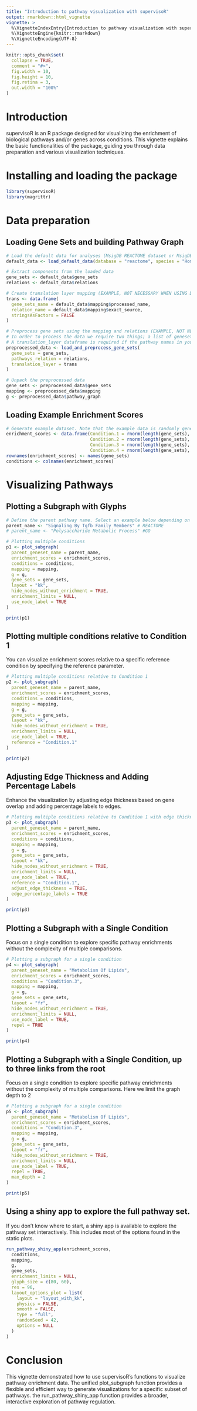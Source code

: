 ---
title: "Introduction to pathway visualization with supervisoR"
output: rmarkdown::html_vignette
vignette: >
  %\VignetteIndexEntry{Introduction to pathway visualization with supervisoR}
  %\VignetteEngine{knitr::rmarkdown}
  %\VignetteEncoding{UTF-8}
---

```{r, include = FALSE}
knitr::opts_chunk$set(
  collapse = TRUE,
  comment = "#>",
  fig.width = 10,
  fig.height = 10,
  fig.retina = 3, 
  out.width = "100%"
)
```

# Introduction

supervisoR is an R package designed for visualizing the enrichment of biological pathways and/or genes across conditions. This vignette explains the basic functionalities of the package, guiding you through data preparation and various visualization techniques.

# Installing and loading the package

```{r setup}
library(supervisoR)
library(magrittr)
```

# Data preparation

## Loading Gene Sets and building Pathway Graph

```{r}
# Load the default data for analyses (MsigDB REACTOME dataset or MsigDB GOBP terms). This data is already preprocessed.
default_data <- load_default_data(database = "reactome", species = "Homo sapiens")

# Extract components from the loaded data
gene_sets <- default_data$gene_sets
relations <- default_data$relations

# Create translation layer mapping (EXAMPLE, NOT NECESSARY WHEN USING DEFAULT DATA)
trans <- data.frame(
  gene_sets_name = default_data$mapping$processed_name,
  relation_name = default_data$mapping$exact_source,
  stringsAsFactors = FALSE
)

# Preprocess gene sets using the mapping and relations (EXAMPLE, NOT NECESSARY WHEN USING DEFAULT DATA)
# In order to process the data we require two things; a list of genesets and a dataframe of pathway relations. The geneset list must contain named lists of genes, with the names corresponding to the geneset. The pathway relations dataframe must contain a column named "parent" and "child", indicating which nodes in the hierarchy should be linked and how. An optional third relation column describes the relation - e.g. for GO pathways you can have a pathway regulate another.
# A translation_layer dataframe is required if the pathway names in you relation dataframe does not match those in the geneset dataframe. It must contain two columns, gene_sets_name and relation_name.
preprocessed_data <- load_and_preprocess_gene_sets(
  gene_sets = gene_sets,
  pathways_relation = relations,
  translation_layer = trans
)

# Unpack the preprocessed data
gene_sets <- preprocessed_data$gene_sets
mapping <- preprocessed_data$mapping
g <- preprocessed_data$pathway_graph
```

## Loading Example Enrichment Scores

```{r}
# Generate example dataset. Note that the example data is randomly generated using rnorm(length(gene_sets), sd = 0.25) and thus does not reflect real conditions or output from a pathway analysis.
enrichment_scores <- data.frame(Condition.1 = rnorm(length(gene_sets), sd = 0.25),
                                Condition.2 = rnorm(length(gene_sets), sd = 0.25),
                                Condition.3 = rnorm(length(gene_sets), sd = 0.25),
                                Condition.4 = rnorm(length(gene_sets), sd = 0.25))
rownames(enrichment_scores) <- names(gene_sets)
conditions <- colnames(enrichment_scores)
```

# Visualizing Pathways

## Plotting a Subgraph with Glyphs

```{r}
# Define the parent pathway name. Select an example below depending on whether it is a reactome or GO graph.
parent_name <- "Signaling By Tgfb Family Members" # REACTOME
# parent_name <- "Polysaccharide Metabolic Process" #GO

# Plotting multiple conditions
p1 <- plot_subgraph(
  parent_geneset_name = parent_name,
  enrichment_scores = enrichment_scores,
  conditions = conditions,
  mapping = mapping,
  g = g,
  gene_sets = gene_sets,
  layout = "kk",
  hide_nodes_without_enrichment = TRUE,
  enrichment_limits = NULL,
  use_node_label = TRUE
)

print(p1)
```

## Plotting multiple conditions relative to Condition 1

You can visualize enrichment scores relative to a specific reference condition by specifying the reference parameter.

```{r}
# Plotting multiple conditions relative to Condition 1
p2 <- plot_subgraph(
  parent_geneset_name = parent_name,
  enrichment_scores = enrichment_scores,
  conditions = conditions,
  mapping = mapping,
  g = g,
  gene_sets = gene_sets,
  layout = "kk",
  hide_nodes_without_enrichment = TRUE,
  enrichment_limits = NULL,
  use_node_label = TRUE,
  reference = "Condition.1"
)

print(p2)
```

## Adjusting Edge Thickness and Adding Percentage Labels

Enhance the visualization by adjusting edge thickness based on gene overlap and adding percentage labels to edges.

```{r}
# Plotting multiple conditions relative to Condition 1 with edge thickness and labels
p3 <- plot_subgraph(
  parent_geneset_name = parent_name,
  enrichment_scores = enrichment_scores,
  conditions = conditions,
  mapping = mapping,
  g = g,
  gene_sets = gene_sets,
  layout = "kk",
  hide_nodes_without_enrichment = TRUE,
  enrichment_limits = NULL,
  use_node_label = TRUE,
  reference = "Condition.1",
  adjust_edge_thickness = TRUE,
  edge_percentage_labels = TRUE
)

print(p3)
```

## Plotting a Subgraph with a Single Condition

Focus on a single condition to explore specific pathway enrichments without the complexity of multiple comparisons.

```{r}
# Plotting a subgraph for a single condition
p4 <- plot_subgraph(
  parent_geneset_name = "Metabolism Of Lipids",
  enrichment_scores = enrichment_scores,
  conditions = "Condition.3",
  mapping = mapping,
  g = g,
  gene_sets = gene_sets,
  layout = "fr",
  hide_nodes_without_enrichment = TRUE,
  enrichment_limits = NULL,
  use_node_label = TRUE,
  repel = TRUE
)

print(p4)
```
## Plotting a Subgraph with a Single Condition, up to three links from the root

Focus on a single condition to explore specific pathway enrichments without the complexity of multiple comparisons. Here we limit the graph depth to 2

```{r}
# Plotting a subgraph for a single condition
p5 <- plot_subgraph(
  parent_geneset_name = "Metabolism Of Lipids",
  enrichment_scores = enrichment_scores,
  conditions = "Condition.3",
  mapping = mapping,
  g = g,
  gene_sets = gene_sets,
  layout = "fr",
  hide_nodes_without_enrichment = TRUE,
  enrichment_limits = NULL,
  use_node_label = TRUE,
  repel = TRUE,
  max_depth = 2
)

print(p5)
```


## Using a shiny app to explore the full pathway set.

If you don't know where to start, a shiny app is available to explore the pathway set interactively. This includes most of the options found in the static plots.

```{r, out.width = "200%"}
run_pathway_shiny_app(enrichment_scores,
  conditions,
  mapping,
  g,
  gene_sets,
  enrichment_limits = NULL,
  glyph_size = c(80, 60),
  res = 96,
  layout_options_plot = list(
    layout = "layout_with_kk",
    physics = FALSE,
    smooth = FALSE,
    type = "full",
    randomSeed = 42,
    options = NULL
  )
)
```

# Conclusion

This vignette demonstrated how to use supervisoR's functions to visualize pathway enrichment data. The unified plot_subgraph function provides a flexible and efficient way to generate visualizations for a specific subset of pathways. the run_pathway_shiny_app function provides a broader, interactive exploration of pathway regulation.
